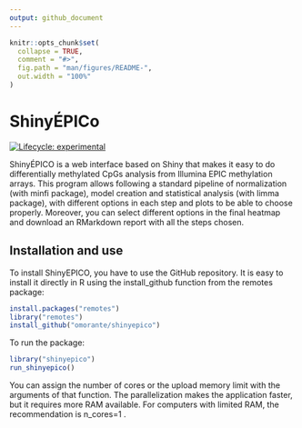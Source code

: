 ```yaml
---
output: github_document
---
```


<!-- README.md is generated from README.Rmd. Please edit that file -->

```r
knitr::opts_chunk$set(
  collapse = TRUE,
  comment = "#>",
  fig.path = "man/figures/README-",
  out.width = "100%"
)
```

# ShinyÉPICo

<!-- badges: start -->
[![Lifecycle: experimental](https://img.shields.io/badge/lifecycle-experimental-orange.svg)](https://www.tidyverse.org/lifecycle/#experimental)
<!-- badges: end -->

ShinyÉPICO is a web interface based on Shiny that makes it easy to do differentially methylated CpGs analysis from Illumina EPIC methylation arrays. This program allows following a standard pipeline of normalization (with minfi package), model creation and statistical analysis (with limma package), with different options in each step and plots to be able to choose properly. Moreover, you can select different options in the final heatmap and download an RMarkdown report with all the steps chosen.

## Installation and use

To install ShinyEPICO, you have to use the GitHub repository. It is easy to install it directly in R using the install_github function from the remotes package:


``` r
install.packages("remotes")
library("remotes")
install_github("omorante/shinyepico")
```

To run the package:
``` r
library("shinyepico")
run_shinyepico()
```

You can assign the number of cores or the upload memory limit with the arguments of that function. The parallelization makes the application faster, but it requires more RAM available. For computers with limited RAM, the recommendation is n_cores=1 .

